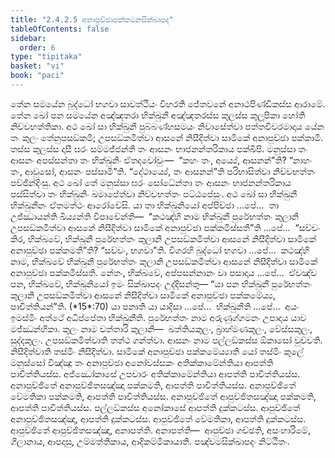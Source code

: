 ```yaml
---
title: "2.4.2.5 අනාපුච්ඡාපක්කමනසික්ඛාපද"
tableOfContents: false
sidebar:
  order: 6
type: "tipitaka"
basket: "vi"
book: "paci"
---
```



<DynamicBreadcrumb />

<Division number="854" book="paci">

<Paragraph number="2721" book="paci">
තේන සමයේන බුද්ධෝ භගවා සාවත්ථියං විහරති ජේතවනේ අනාථපිණ්ඩිකස්ස ආරාමේ. තේන ඛෝ පන සමයේන අඤ්ඤතරා භික්ඛුනී අඤ්ඤතරස්ස කුලස්ස කුලූපිකා හෝති නිච්චභත්තිකා. අථ ඛෝ සා භික්ඛුනී පුබ්බණ්හසමයං නිවාසේත්වා පත්තචීවරමාදාය යේන තං කුලං තේනුපසඞ්කමි; උපසඞ්කමිත්වා ආසනේ නිසීදිත්වා සාමිකේ අනාපුච්ඡා පක්කාමි. තස්ස කුලස්ස දාසී ඝරං සම්මජ්ජන්තී තං ආසනං භාජනන්තරිකාය පක්ඛිපි. මනුස්සා තං ආසනං අපස්සන්තා තං භික්ඛුනිං ඒතදවෝචුං—  “කහං තං, අය්‍යේ, ආසනන්”ති? “නාහං තං, ආවුසෝ, ආසනං පස්සාමී”ති. “දේථාය්‍යේ, තං ආසනන්”ති පරිභාසිත්වා නිච්චභත්තං පච්ඡින්දිංසු. අථ ඛෝ තේ මනුස්සා ඝරං සෝධේන්තා තං ආසනං භාජනන්තරිකාය පස්සිත්වා තං භික්ඛුනිං ඛමාපේත්වා නිච්චභත්තං පට්ඨපේසුං.
</Paragraph>

<Paragraph number="2722" book="paci">
අථ ඛෝ සා භික්ඛුනී භික්ඛුනීනං ඒතමත්ථං ආරෝචේසි. යා තා භික්ඛුනියෝ අප්පිච්ඡා …පේ…  තා උජ්ඣායන්ති ඛිය්‍යන්ති විපාචේන්ති—  “කථඤ්හි නාම භික්ඛුනී පුරේභත්තං කුලානි උපසඞ්කමිත්වා ආසනේ නිසීදිත්වා සාමිකේ අනාපුච්ඡා පක්කමිස්සතී”ති …පේ…  “සච්චං කිර, භික්ඛවේ, භික්ඛුනී පුරේභත්තං කුලානි උපසඞ්කමිත්වා ආසනේ නිසීදිත්වා සාමිකේ අනාපුච්ඡා පක්කමතී”ති? “සච්චං, භගවා”ති. විගරහි බුද්ධෝ භගවා …පේ…  කථඤ්හි නාම, භික්ඛවේ භික්ඛුනී පුරේභත්තං කුලානි උපසඞ්කමිත්වා ආසනේ නිසීදිත්වා සාමිකේ අනාපුච්ඡා පක්කමිස්සති. නේතං, භික්ඛවේ, අප්පසන්නානං වා පසාදාය …පේ…  ඒවඤ්ච පන, භික්ඛවේ, භික්ඛුනියෝ ඉමං සික්ඛාපදං උද්දිසන්තු—
</Paragraph>

</Division>
<Division number="855" book="paci">

<Paragraph number="2723" book="paci">
<Emphasis>“යා පන භික්ඛුනී පුරේභත්තං කුලානි උපසඞ්කමිත්වා ආසනේ නිසීදිත්වා සාමිකේ අනාපුච්ඡා පක්කමේය්‍ය, පාචිත්තියන්”</Emphasis>ති. (*15*:<Emphasis>70</Emphasis>)
</Paragraph>

</Division>
<Division number="856" book="paci">

<Paragraph number="2724" book="paci">
<Emphasis>යා පනා</Emphasis>ති යා යාදිසා …පේ…  <Emphasis>භික්ඛුනී</Emphasis>ති …පේ…  අයං ඉමස්මිං අත්ථේ අධිප්පේතා භික්ඛුනීති.
</Paragraph>

<Paragraph number="2725" book="paci">
<Emphasis>පුරේභත්තං</Emphasis> නාම අරුණුග්ගමනං උපාදාය යාව මජ්ඣන්හිකා.
</Paragraph>

<Paragraph number="2726" book="paci">
<Emphasis>කුලං</Emphasis> නාම චත්තාරි කුලානි—  ඛත්තියකුලං, බ්‍රාහ්මණකුලං, වේස්සකුලං, සුද්දකුලං. <Emphasis>උපසඞ්කමිත්වා</Emphasis>ති තත්ථ ගන්ත්වා.
</Paragraph>

<Paragraph number="2727" book="paci">
<Emphasis>ආසනං</Emphasis> නාම පල්ලඞ්කස්ස ඕකාසෝ වුච්චති. <Emphasis>නිසීදිත්වා</Emphasis>ති තස්මිං නිසීදිත්වා.
</Paragraph>

<Paragraph number="2728" book="paci">
<Emphasis>සාමිකේ අනාපුච්ඡා පක්කමේය්‍යා</Emphasis>ති යෝ තස්මිං කුලේ මනුස්සෝ විඤ්ඤූ තං අනාපුච්ඡා අනෝවස්සකං අතික්කාමේන්තියා ආපත්ති පාචිත්තියස්ස. අජ්ඣෝකාසේ උපචාරං අතික්කාමේන්තියා ආපත්ති පාචිත්තියස්ස.
</Paragraph>

</Division>
<Division number="857" book="paci">

<Paragraph number="2729" book="paci">
අනාපුච්ඡිතේ අනාපුච්ඡිතසඤ්ඤා පක්කමති, ආපත්ති පාචිත්තියස්ස. අනාපුච්ඡිතේ වේමතිකා පක්කමති, ආපත්ති පාචිත්තියස්ස. අනාපුච්ඡිතේ ආපුච්ඡිතසඤ්ඤා පක්කමති, ආපත්ති පාචිත්තියස්ස.
</Paragraph>

<Paragraph number="2730" book="paci">
පල්ලඞ්කස්ස අනෝකාසේ ආපත්ති දුක්කටස්ස. ආපුච්ඡිතේ අනාපුච්ඡිතසඤ්ඤා, ආපත්ති දුක්කටස්ස. ආපුච්ඡිතේ වේමතිකා, ආපත්ති දුක්කටස්ස. ආපුච්ඡිතේ ආපුච්ඡිතසඤ්ඤා, අනාපත්ති.
</Paragraph>

</Division>
<Division number="858" book="paci">

<Paragraph number="2731" book="paci">
අනාපත්ති—  ආපුච්ඡා ගච්ඡති, අසංහාරිමේ, ගිලානාය, ආපදාසු, උම්මත්තිකාය, ආදිකම්මිකායාති.

</Paragraph>
</Division>

<Paragraph number="2732" type="center" book="paci">
පඤ්චමසික්ඛාපදං නිට්ඨිතං.
</Paragraph>